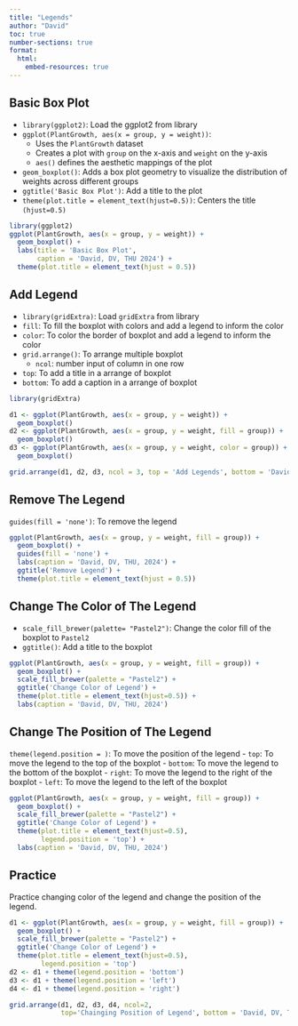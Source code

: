 ```yaml
---
title: "Legends"
author: "David"
toc: true
number-sections: true
format: 
  html: 
    embed-resources: true
---
```

## Basic Box Plot

- `library(ggplot2)`: Load the ggplot2 from library
- `ggplot(PlantGrowth, aes(x = group, y = weight))`:
  - Uses the `PlantGrowth` dataset
  - Creates a plot with `group` on the x-axis and `weight` on the y-axis
  - `aes()` defines the aesthetic mappings of the plot
- `geom_boxplot()`: Adds a box plot geometry to visualize the distribution of weights across different groups
- `ggtitle('Basic Box Plot')`: Add a title to the plot
- `theme(plot.title = element_text(hjust=0.5))`: Centers the title `(hjust=0.5)`

```r
library(ggplot2)
ggplot(PlantGrowth, aes(x = group, y = weight)) +
  geom_boxplot() +
  labs(title = 'Basic Box Plot', 
       caption = 'David, DV, THU 2024') +
  theme(plot.title = element_text(hjust = 0.5))

```

## Add Legend

- `library(gridExtra)`: Load `gridExtra` from library
- `fill`: To fill the boxplot with colors and add a legend to inform the color
- `color`: To color the border of boxplot and add a legend to inform the color
- `grid.arrange()`: To arrange multiple boxplot
  - `ncol`: number input of column in one row
- `top`: To add a title in a arrange of boxplot
- `bottom`: To add a caption in a arrange of boxplot

```r
library(gridExtra)

d1 <- ggplot(PlantGrowth, aes(x = group, y = weight)) +
  geom_boxplot()
d2 <- ggplot(PlantGrowth, aes(x = group, y = weight, fill = group)) +
  geom_boxplot()
d3 <- ggplot(PlantGrowth, aes(x = group, y = weight, color = group)) + 
  geom_boxplot()

grid.arrange(d1, d2, d3, ncol = 3, top = 'Add Legends', bottom = 'David, DV, THU, 2024')
```

## Remove The Legend

`guides(fill = 'none')`: To remove the legend

```r
ggplot(PlantGrowth, aes(x = group, y = weight, fill = group)) + 
  geom_boxplot() +
  guides(fill = 'none') +
  labs(caption = 'David, DV, THU, 2024') +
  ggtitle('Remove Legend') +
  theme(plot.title = element_text(hjust = 0.5))
```

## Change The Color of The Legend

- `scale_fill_brewer(palette= "Pastel2")`: Change the color fill of the boxplot to `Pastel2`
- `ggtitle()`: Add a title to the boxplot

```r
ggplot(PlantGrowth, aes(x = group, y = weight, fill = group)) +
  geom_boxplot() +
  scale_fill_brewer(palette = "Pastel2") +
  ggtitle('Change Color of Legend') +
  theme(plot.title = element_text(hjust=0.5)) +
  labs(caption = 'David, DV, THU, 2024')
```

## Change The Position of The Legend

`theme(legend.position = )`: To move the position of the legend
  - `top`: To move the legend to the top of the boxplot
  - `bottom`: To move the legend to the bottom of the boxplot
  - `right`: To move the legend to the right of the boxplot
  - `left`: To move the legend to the left of the boxplot

```r
ggplot(PlantGrowth, aes(x = group, y = weight, fill = group)) +
  geom_boxplot() +
  scale_fill_brewer(palette = "Pastel2") +
  ggtitle('Change Color of Legend') +
  theme(plot.title = element_text(hjust=0.5),
        legend.position = 'top') +
  labs(caption = 'David, DV, THU, 2024')
```

## Practice

Practice changing color of the legend and change the position of the legend.

```r
d1 <- ggplot(PlantGrowth, aes(x = group, y = weight, fill = group)) +
  geom_boxplot() +
  scale_fill_brewer(palette = "Pastel2") +
  ggtitle('Change Color of Legend') +
  theme(plot.title = element_text(hjust=0.5),
        legend.position = 'top')
d2 <- d1 + theme(legend.position = 'bottom')
d3 <- d1 + theme(legend.position = 'left')
d4 <- d1 + theme(legend.position = 'right')

grid.arrange(d1, d2, d3, d4, ncol=2,
             top='Chainging Position of Legend', bottom = 'David, DV, THU, 2024')
```